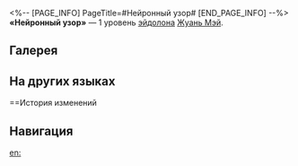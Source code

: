 <%-- [PAGE_INFO]
PageTitle=#Нейронный узор#
[END_PAGE_INFO] --%>
{{Эйдолон Инфобокс
|Название         = Нейронный узор
|Изображение      = Эйдолон Нейронный узор.png
|Персонаж         = Жуань Мэй
|Уровень          = 1
|Длительность     = 
|Описание         = Наносимый союзниками в зоне урон игнорирует 20% защиты цели.
|Свойство1        = 
|Масштабирование1 = 
}}
'''«Нейронный узор»''' — 1 уровень [[эйдолон]]а [[Жуань Мэй]].

==Галерея==
{{Галерея|position=left|captionalign=center
|Персонаж Жуань Мэй Эйдолон 1.png|Осколок Эйдолона
}}

==На других языках==
{{На других языках
|en   = Neuronic Embroidery
|zhs  = 神经仿绣图
|zht  = 神經仿繡圖
|ja   = {{Rubi|神経刺繍図|しんけいししゅうず}}
|ko   = 신경망 자수
|es   = Bordado neuronal
|fr   = Schéma neuronal
|ru   = Нейронный узор
|th   = Neuronic Embroidery
|vi   = Hình Thêu Mô Phỏng Thần Kinh
|de   = Neuralstickerei
|id   = Neuronic Embroidery
|pt   = Bordado Neurônico
}}

==История изменений
{{История изменений|3.5}}

==Навигация==
{{Навык Навбокс|Жуань Мэй}}

[[en:]]